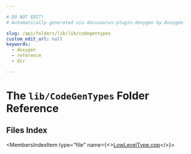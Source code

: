 ```yaml
---

# DO NOT EDIT!
# Automatically generated via docusaurus-plugin-doxygen by Doxygen.

slug: /api/folders/lib/lib/codegentypes
custom_edit_url: null
keywords:
  - doxygen
  - reference
  - dir

---
```





# The `lib/CodeGenTypes` Folder Reference

<DoxygenPage pluginConfig={pluginConfig}>



## Files Index

<MembersIndex>

<MembersIndexItem
  type="file"
  name={<><a href="/docs/api/files/lib/lib/codegentypes/lowleveltype-cpp">LowLevelType.cpp</a></>}>
</MembersIndexItem>

</MembersIndex>


</DoxygenPage>
